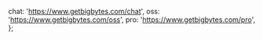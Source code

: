   chat: 'https://www.getbigbytes.com/chat',
  oss: 'https://www.getbigbytes.com/oss',
  pro: 'https://www.getbigbytes.com/pro',
};

